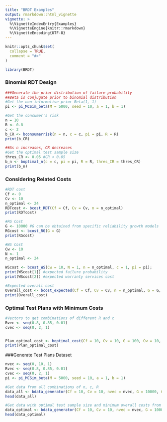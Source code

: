 ```yaml
---
title: "BRDT Examples"
output: rmarkdown::html_vignette
vignette: >
  %\VignetteIndexEntry{Examples}
  %\VignetteEngine{knitr::rmarkdown}
  %\VignetteEncoding{UTF-8}
---
```


```r
knitr::opts_chunk$set(
  collapse = TRUE,
  comment = "#>"
)
```

```r
library(BRDT)
```

### Binomial RDT Design 
```r
###Generate the prior distribution of failure probability
##Beta is conjugate prior to binomial distribution
#Get the non-informative prior Beta(1, 1)
pi <- pi_MCSim_beta(M = 5000, seed = 10, a = 1, b = 1)

#Get the consumer's risk
n = 10
R <- 0.8
c <- 2
b_CR <- bconsumerrisk(n = n, c = c, pi = pi, R = R)
print(b_CR)

##As n increases, CR decreases
#Get the optimal test sample size
thres_CR <- 0.05 #CR < 0.05
b_n <- boptimal_n(c = c, pi = pi, R = R, thres_CR = thres_CR)
print(b_n)
```

### Considering Related Costs
```r
#RDT cost
Cf <- 0
Cv <- 10
n_optimal <- 24
RDTcost <- bcost_RDT(Cf = Cf, Cv = Cv, n = n_optimal)
print(RDTcost)

#RG Cost
G <- 10000 #G can be obtained from specific reliability growth models
RGcost <- bcost_RG(G = G)
print(RGcost)

#WS Cost
Cw <- 10
N <- 1
n_optimal <- 24 

WScost <- bcost_WS(Cw = 10, N = 1, n = n_optimal, c = 1, pi = pi);
print(WScost[1]) #expected failure probability
print(WScost[2]) #expected warranty services cost

#Expected overall cost
Overall_cost <- bcost_expected(Cf = Cf, Cv = Cv, n = n_optimal, G = G, Cw = Cw, N = N, c = c, pi = pi)
print(Overall_cost)
```

### Optimal Test Plans with Minimum Costs
```r
#Vectors to get combinations of different R and c
Rvec <- seq(0.8, 0.85, 0.01)
cvec <- seq(0, 2, 1)


Plan_optimal_cost <- boptimal_cost(Cf = 10, Cv = 10, G = 100, Cw = 10, N = 100, Rvec = Rvec, cvec = cvec, pi = pi, thres_CR = 0.5)
print(Plan_optimal_cost)
```

###Generate Test Plans Dataset
```r
nvec <- seq(0, 10, 1)
Rvec <- seq(0.8, 0.85, 0.01)
cvec <- seq(0, 2, 1)
pi <- pi_MCSim_beta(M = 5000, seed = 10, a = 1, b = 1)

#Get data from all combinations of n, c, R
data_all <- bdata_generator(Cf = 10, Cv = 10, nvec = nvec, G = 10000, Cw = 10, N = 100, Rvec = Rvec, cvec = cvec, pi = pi,par = all(), option = c("all"), thres_CR = 0.05)
head(data_all)

#Get data with optimal test sample size and minimum overall costs from all combinations of c, R
data_optimal <- bdata_generator(Cf = 10, Cv = 10, nvec = nvec, G = 10000, Cw = 10, N = 100, Rvec = Rvec, cvec = cvec, pi = pi,par = all(), option = c("optimal"), thres_CR = 0.05)
head(data_optimal)
```

